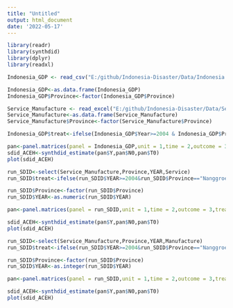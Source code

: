 ```yaml
---
title: "Untitled"
output: html_document
date: '2022-05-17'
---
```


```r
library(readr)
library(synthdid)
library(dplyr)
library(readxl)
```
```r
Indonesia_GDP <- read_csv("E:/github/Indonesia-Disaster/Data/Indonesia GDP.csv")

Indonesia_GDP<-as.data.frame(Indonesia_GDP)
Indonesia_GDP$Province<-factor(Indonesia_GDP$Province)

Service_Manufacture <- read_excel("E:/github/Indonesia-Disaster/Data/Service & Manufacture.xlsx")
Service_Manufacture<-as.data.frame(Service_Manufacture)
Service_Manufacture$Province<-factor(Service_Manufacture$Province)

```


```r
Indonesia_GDP$treat<-ifelse(Indonesia_GDP$Year>=2004 & Indonesia_GDP$Province=="Nanggroe Aceh Darussalam",1,0)

pan<-panel.matrices(panel = Indonesia_GDP,unit = 1,time = 2,outcome = 3,treatment = 4)
sdid_ACEH<-synthdid_estimate(pan$Y,pan$N0,pan$T0)
plot(sdid_ACEH)

```


```r
run_SDID<-select(Service_Manufacture,Province,YEAR,Service)
run_SDID$treat<-ifelse(run_SDID$YEAR>=2004&run_SDID$Province=="Nanggroe Aceh Darussalam",1,0)

run_SDID$Province<-factor(run_SDID$Province)
run_SDID$YEAR<-as.numeric(run_SDID$YEAR)

pan<-panel.matrices(panel = run_SDID,unit = 1,time = 2,outcome = 3,treatment = 4)

sdid_ACEH<-synthdid_estimate(pan$Y,pan$N0,pan$T0)
plot(sdid_ACEH)
```
```r
run_SDID<-select(Service_Manufacture,Province,YEAR,Manufacture)
run_SDID$treat<-ifelse(run_SDID$YEAR>=2004&run_SDID$Province=="Nanggroe Aceh Darussalam",1,0)

run_SDID$Province<-factor(run_SDID$Province)
run_SDID$YEAR<-as.integer(run_SDID$YEAR)

pan<-panel.matrices(panel = run_SDID,unit = 1,time = 2,outcome = 3,treatment = 4)

sdid_ACEH<-synthdid_estimate(pan$Y,pan$N0,pan$T0)
plot(sdid_ACEH)

```



